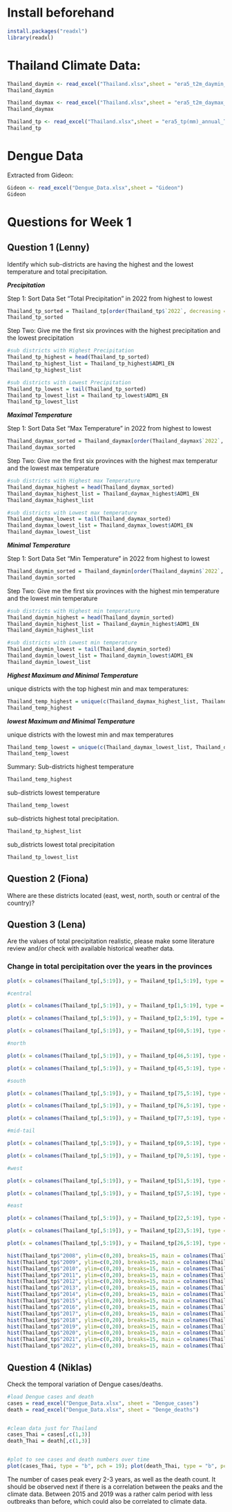 # Install beforehand

```r
install.packages("readxl")
library(readxl)
```

# Thailand Climate Data:

```r
Thailand_daymin <- read_excel("Thailand.xlsx",sheet = "era5_t2m_daymin_annual_Thailand")
Thailand_daymin
```

```r
Thailand_daymax <- read_excel("Thailand.xlsx",sheet = "era5_t2m_daymax_annual_Thailand")
Thailand_daymax
```

```r
Thailand_tp <- read_excel("Thailand.xlsx",sheet = "era5_tp(mm)_annual_Thailand")
Thailand_tp
```

# Dengue Data

Extracted from Gideon:

```r
Gideon <- read_excel("Dengue_Data.xlsx",sheet = "Gideon")
Gideon
```

# Questions for Week 1

## Question 1 (Lenny)

Identify which sub-districts are having the highest and the lowest temperature and total precipitation.

***Precipitation***

Step 1: Sort Data Set "Total Precipitation" in 2022 from highest to lowest

```r
Thailand_tp_sorted = Thailand_tp[order(Thailand_tp$`2022`, decreasing = TRUE), ]
Thailand_tp_sorted
```

Step Two: Give me the first six provinces with the highest precipitation and the lowest precipitation

```r
#sub districts with Highest Precipitation
Thailand_tp_highest = head(Thailand_tp_sorted)
Thailand_tp_highest_list = Thailand_tp_highest$ADM1_EN
Thailand_tp_highest_list
```

```r
#sub districts with Lowest Precipitation
Thailand_tp_lowest = tail(Thailand_tp_sorted) 
Thailand_tp_lowest_list = Thailand_tp_lowest$ADM1_EN
Thailand_tp_lowest_list
```

***Maximal Temperature***

Step 1: Sort Data Set "Max Temperature" in 2022 from highest to lowest

```r
Thailand_daymax_sorted = Thailand_daymax[order(Thailand_daymax$`2022`, decreasing = TRUE), ]
Thailand_daymax_sorted
```

Step Two: Give me the first six provinces with the highest max temperatur and the lowest max temperature

```r
#sub districts with Highest max Temperature
Thailand_daymax_highest = head(Thailand_daymax_sorted)
Thailand_daymax_highest_list = Thailand_daymax_highest$ADM1_EN
Thailand_daymax_highest_list
```

```r
#sub districts with Lowest max temperature
Thailand_daymax_lowest = tail(Thailand_daymax_sorted) 
Thailand_daymax_lowest_list = Thailand_daymax_lowest$ADM1_EN
Thailand_daymax_lowest_list
```

***Minimal Temperature***

Step 1: Sort Data Set "Min Temperature" in 2022 from highest to lowest

```r
Thailand_daymin_sorted = Thailand_daymin[order(Thailand_daymin$`2022`, decreasing = TRUE), ]
Thailand_daymin_sorted
```

Step Two: Give me the first six provinces with the highest min temperature and the lowest min temperature

```r
#sub districts with Highest min temperature
Thailand_daymin_highest = head(Thailand_daymin_sorted)
Thailand_daymin_highest_list = Thailand_daymin_highest$ADM1_EN
Thailand_daymin_highest_list
```

```r
#sub districts with Lowest min temperature
Thailand_daymin_lowest = tail(Thailand_daymin_sorted) 
Thailand_daymin_lowest_list = Thailand_daymin_lowest$ADM1_EN
Thailand_daymin_lowest_list
```

***Highest Maximum and Minimal Temperature***

unique districts with the top highest min and max temperatures:

```r
Thailand_temp_highest = unique(c(Thailand_daymax_highest_list, Thailand_daymin_highest_list))
Thailand_temp_highest
```

***lowest Maximum and Minimal Temperature***

unique districts with the lowest min and max temperatures

```r
Thailand_temp_lowest = unique(c(Thailand_daymax_lowest_list, Thailand_daymin_lowest_list))
Thailand_temp_lowest
```

Summary: Sub-districts highest temperature

```r
Thailand_temp_highest
```

sub-districts lowest temperature

```r
Thailand_temp_lowest
```

sub-districts highest total precipitation.

```r
Thailand_tp_highest_list
```

sub_districts lowest total precipitation

```r
Thailand_tp_lowest_list
```

## Question 2 (Fiona)

Where are these districts located (east, west, north, south or central of the country)?

## Question 3 (Lena)

Are the values of total precipitation realistic, please make some literature review and/or check with available historical weather data.

### Change in total percipitation over the years in the provinces

```r
plot(x = colnames(Thailand_tp[,5:19]), y = Thailand_tp[1,5:19], type = "b", pch = 19, xlab = "year", ylab = "total percipitation", main = "Bangkok (black), Trat (green) and Chiang Rai (red)", ylim = c(900,3500)); lines(colnames(Thailand_tp[,5:19]), Thailand_tp[46,5:19], type = "b", pch = 19, col = "red"); lines(colnames(Thailand_tp[,5:19]), Thailand_tp[14,5:19], type = "b", pch = 19, col = "green")
```

```r
#central 

plot(x = colnames(Thailand_tp[,5:19]), y = Thailand_tp[1,5:19], type = "b", pch = 19, col="red", ylim = c(900,3500), xlab = "year", ylab = "total percipitation", main = Thailand_tp[1,2])

plot(x = colnames(Thailand_tp[,5:19]), y = Thailand_tp[2,5:19], type = "b", pch = 19, col="red", ylim = c(900,3500), xlab = "year", ylab = "total percipitation", main = Thailand_tp[2,2])

plot(x = colnames(Thailand_tp[,5:19]), y = Thailand_tp[60,5:19], type = "b", pch = 19, col="red", ylim = c(900,3500), xlab = "year", ylab = "total percipitation", main = Thailand_tp[60,2])

#north

plot(x = colnames(Thailand_tp[,5:19]), y = Thailand_tp[46,5:19], type = "b", pch = 19, col="darkblue", ylim = c(900,3500), xlab = "year", ylab = "total percipitation", main = Thailand_tp[46,2])

plot(x = colnames(Thailand_tp[,5:19]), y = Thailand_tp[45,5:19], type = "b", pch = 19, col="darkblue", ylim = c(900,3500), xlab = "year", ylab = "total percipitation", main = Thailand_tp[45,2])

#south

plot(x = colnames(Thailand_tp[,5:19]), y = Thailand_tp[75,5:19], type = "b", pch = 19, col="green", ylim = c(900,3500), xlab = "year", ylab = "total percipitation", main = Thailand_tp[75,2])

plot(x = colnames(Thailand_tp[,5:19]), y = Thailand_tp[76,5:19], type = "b", pch = 19, col="green", ylim = c(900,3500), xlab = "year", ylab = "total percipitation", main = Thailand_tp[76,2])

plot(x = colnames(Thailand_tp[,5:19]), y = Thailand_tp[77,5:19], type = "b", pch = 19, col="green", ylim = c(900,3500), xlab = "year", ylab = "total percipitation", main = Thailand_tp[77,2])

#mid-tail

plot(x = colnames(Thailand_tp[,5:19]), y = Thailand_tp[69,5:19], type = "b", pch = 19, col="purple", ylim = c(900,3500), xlab = "year", ylab = "total percipitation", main = Thailand_tp[69,2])

plot(x = colnames(Thailand_tp[,5:19]), y = Thailand_tp[70,5:19], type = "b", pch = 19, col="purple",ylim = c(900,3500), xlab = "year", ylab = "total percipitation", main = Thailand_tp[70,2])

#west

plot(x = colnames(Thailand_tp[,5:19]), y = Thailand_tp[51,5:19], type = "b", pch = 19, col="turquoise", ylim = c(900,3500), xlab = "year", ylab = "total percipitation", main = Thailand_tp[51,2])

plot(x = colnames(Thailand_tp[,5:19]), y = Thailand_tp[57,5:19], type = "b", pch = 19, col="turquoise", ylim = c(900,3500), xlab = "year", ylab = "total percipitation", main = Thailand_tp[57,2])

#east

plot(x = colnames(Thailand_tp[,5:19]), y = Thailand_tp[22,5:19], type = "b", pch = 19, col="orange", ylim = c(900,3500), xlab = "year", ylab = "total percipitation", main = Thailand_tp[22,2])

plot(x = colnames(Thailand_tp[,5:19]), y = Thailand_tp[23,5:19], type = "b", pch = 19, col="orange", ylim = c(900,3500), xlab = "year", ylab = "total percipitation", main = Thailand_tp[23,2])

plot(x = colnames(Thailand_tp[,5:19]), y = Thailand_tp[26,5:19], type = "b", pch = 19, col="orange", ylim = c(900,3500), xlab = "year", ylab = "total percipitation", main = Thailand_tp[26,2])

```

```r
hist(Thailand_tp$"2008", ylim=c(0,20), breaks=15, main = colnames(Thailand_tp[,5]), xlab = "total percipitation")
hist(Thailand_tp$"2009", ylim=c(0,20), breaks=15, main = colnames(Thailand_tp[,6]), xlab = "total percipitation")
hist(Thailand_tp$"2010", ylim=c(0,20), breaks=15, main = colnames(Thailand_tp[,7]), xlab = "total percipitation")
hist(Thailand_tp$"2011", ylim=c(0,20), breaks=15, main = colnames(Thailand_tp[,8]), xlab = "total percipitation")
hist(Thailand_tp$"2012", ylim=c(0,20), breaks=15, main = colnames(Thailand_tp[,9]), xlab = "total percipitation")
hist(Thailand_tp$"2013", ylim=c(0,20), breaks=15, main = colnames(Thailand_tp[,10]), xlab = "total percipitation")
hist(Thailand_tp$"2014", ylim=c(0,20), breaks=15, main = colnames(Thailand_tp[,11]), xlab = "total percipitation")
hist(Thailand_tp$"2015", ylim=c(0,20), breaks=15, main = colnames(Thailand_tp[,12]), xlab = "total percipitation")
hist(Thailand_tp$"2016", ylim=c(0,20), breaks=15, main = colnames(Thailand_tp[,13]), xlab = "total percipitation")
hist(Thailand_tp$"2017", ylim=c(0,20), breaks=15, main = colnames(Thailand_tp[,14]), xlab = "total percipitation")
hist(Thailand_tp$"2018", ylim=c(0,20), breaks=15, main = colnames(Thailand_tp[,15]), xlab = "total percipitation")
hist(Thailand_tp$"2019", ylim=c(0,20), breaks=15, main = colnames(Thailand_tp[,16]), xlab = "total percipitation")
hist(Thailand_tp$"2020", ylim=c(0,20), breaks=15, main = colnames(Thailand_tp[,17]), xlab = "total percipitation")
hist(Thailand_tp$"2021", ylim=c(0,20), breaks=15, main = colnames(Thailand_tp[,18]), xlab = "total percipitation")
hist(Thailand_tp$"2022", ylim=c(0,20), breaks=15, main = colnames(Thailand_tp[,19]), xlab = "total percipitation")
```

## Question 4 (Niklas)

Check the temporal variation of Dengue cases/deaths.

```r
#load Dengue cases and death
cases = read_excel("Dengue_Data.xlsx", sheet = "Dengue_cases")
death = read_excel("Dengue_Data.xlsx", sheet = "Denge_deaths")


#clean data just for Thailand
cases_Thai = cases[,c(1,3)]
death_Thai = death[,c(1,3)]


#plot to see cases and death numbers over time
plot(cases_Thai, type = "b", pch = 19); plot(death_Thai, type = "b", pch = 19) 
```

The number of cases peak every 2-3 years, as well as the death count. It should be observed next if there is a correlation between the peaks and the climate data. Between 2015 and 2019 was a rather calm period with less outbreaks than before, which could also be correlated to climate data.
